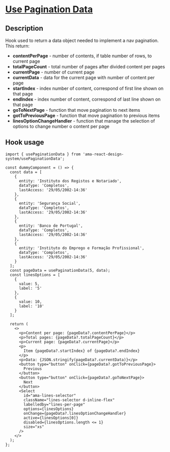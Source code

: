 
<Meta title="Hooks/Use Pagination Data/Use Pagination Data Docs" />

<h1 className="mb-32">
  <u>Use Pagination Data</u>
</h1>

<h2>Description</h2>

<p className="fs-16">Hook used to return a data object needed to implement a nav pagination. This return: </p>
<ul className="ms-32">
  <li>
    <b>contentPerPage</b> - number of contents, if table number of rows, to current page
  </li>
  <li>
    <b>totalPageCount</b> - total number of pages after divided content per pages
  </li>
  <li>
    <b>currentPage</b> - number of current page
  </li>
  <li>
    <b>currentData</b> - data for the current page with number of content per page
  </li>
  <li>
    <b>startIndex</b> - index number of content, correspond of first line shown on that page
  </li>
  <li>
    <b>endIndex</b> - index number of content, correspond of last line shown on that page
  </li>
  <li>
    <b>goToNextPage</b> - function that move pagination to next items
  </li>
  <li>
    <b>gotToPreviousPage</b> - function that move pagination to previous items
  </li>
  <li>
    <b>linesOptionChangeHandler</b> - function that manage the selection of options to change number o content per page
  </li>
</ul>

<h2>Hook usage</h2>

```tsx
import { usePaginationData } from 'ama-react-design-system/usePaginationData';

const dummyComponent = () => {
  const data = [
    {
      entity: 'Instituto dos Registos e Notariado',
      dataType: 'Completos',
      lastAccess: '29/05/2002-14:36'
    },
    {
      entity: 'Segurança Social',
      dataType: 'Completos',
      lastAccess: '29/05/2002-14:36'
    },
    {
      entity: 'Banco de Portugal',
      dataType: 'Completos',
      lastAccess: '29/05/2002-14:36'
    },
    {
      entity: 'Instituto do Emprego e Formação Profissional',
      dataType: 'Completos',
      lastAccess: '29/05/2002-14:36'
    }
  ];
  const pageData = usePaginationData(5, data);
  const linesOptions = [
    {
      value: 5,
      label: '5'
    },
    {
      value: 10,
      label: '10'
    }
  ];

  return (
    <>
      <p>Content per page: {pageData?.contentPerPage}</p>
      <p>Total pages: {pageData?.totalPageCount}</p>
      <p>Current page: {pageData?.currentPage}</p>
      <p>
        Item {pageData?.startIndex} of {pageData?.endIndex}
      </p>
      <p>Data: {JSON.stringify(pageData?.currentData)}</p>
      <button type="button" onClick={pageData?.gotToPreviousPage}>
        Previous
      </button>
      <button type="button" onClick={pageData?.goToNextPage}>
        Next
      </button>
      <Select
        id="ama-lines-selector"
        className="lines-selector d-inline-flex"
        labelledby="lines-per-page"
        options={linesOptions}
        onChange={pageData?.linesOptionChangeHandler}
        active={linesOptions[0]}
        disabled={linesOptions.length <= 1}
        size="xs"
      />
    </>
  );
};
```
